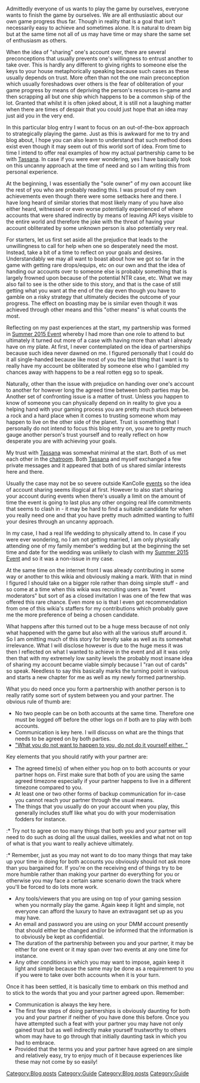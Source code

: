 Admittedly everyone of us wants to play the game by ourselves, everyone wants to finish the game by ourselves. We are all enthusiastic about our own game progress thus far. Though in reality that is a goal that isn't necessarily easy to achieve and sometimes alone. It is natural to dream big but at the same time not all of us may have time or may share the same set of enthusiasm as others.

When the idea of "sharing" one's account over, there are several preconceptions that usually prevents one's willingness to entrust another to take over. This is hardly any different to giving rights to someone else the keys to your house metaphorically speaking because such cases as these usually depends on trust. More often than not the one main preconception which usually foreshadows over others is the fear of obliteration of your game progress by means of depriving the person's resources in-game and then scrapping all but one ship which happens to be a common ship of the lot. Granted that whilst it is often joked about, it is still not a laughing matter when there are times of despair that you could just hope that an idea may just aid you in the very end.

In this particular blog entry I want to focus on an out-of-the-box approach to strategically playing the game. Just as this is awkward for me to try and blog about, I hope you can also learn to understand that such method does exist even though it may seem out of this world sort of idea. From time to time I intend to offer real examples of how my actual partnership came to be with [[User:Tassana|Tassana]]. In case if you were ever wondering, yes I have basically took on this uncanny approach at the time of need and so I am writing this from personal experience.

At the beginning, I was essentially the "sole owner" of my own account like the rest of you who are probably reading this. I was proud of my own achievements even though there were some setbacks here and there. I have long heard of similar stories that most likely many of you have also either heard, witnessed or even worse potentially experienced of where accounts that were shared indirectly by means of leaving API keys visible to the entire world and therefore the joke with the threat of having your account obliterated by some unknown person is also potentially very real.

For starters, let us first set aside all the prejudice that leads to the unwillingness to call for help when one so desperately need the most. Instead, take a bit of a time to reflect on your goals and desires. Understandably we may all want to boast about how we got so far in the game with getting rare drops/equips, etc on our own and that the idea of handing our accounts over to someone else is probably something that is largely frowned upon because of the potential NTR case, etc. What we may also fail to see is the other side to this story, and that is the case of still getting what you want at the end of the day even though you have to gamble on a risky strategy that ultimately decides the outcome of your progress. The effect on boasting may be is similar even though it was achieved through other means and this "other means" is what counts the most.

Reflecting on my past experiences at the start, my partnership was formed in [[Summer 2015 Event]] whereby I had more than one role to attend to but ultimately it turned out more of a case with having more than what I already have on my plate. At first, I never contemplated on the idea of partnerships because such idea never dawned on me. I figured personally that I could do it all single-handed because like most of you the last thing that I want is to really have my account be obliterated by someone else who I gambled my chances away with happens to be a real rotten egg so to speak.

Naturally, other than the issue with prejudice on handing over one's account to another for however long the agreed time between both parties may be. Another set of confronting issue is a matter of trust. Unless you happen to know of someone you can physically depend on in reality to give you a helping hand with your gaming process you are pretty much stuck between a rock and a hard place when it comes to trusting someone whom may happen to live on the other side of the planet. Trust is something that I personally do not intend to focus this blog entry on, you are to pretty much gauge another person's trust yourself and to really reflect on how desperate you are with achieving your goals.

My trust with [[User:Tassana|Tassana]] was somewhat minimal at the start. Both of us met each other in the [[Special:Chat|chatroom]]. Both [[User:Tassana|Tassana]] and myself exchanged a few private messages and it appeared that both of us shared similar interests here and there. 

Usually the case may not be so severe outside KanColle [[Events|events]] so the idea of account sharing seems illogical at first. However to also start sharing your account during events when there's usually a limit on the amount of time the event is going to last plus any other ongoing real life commitments that seems to clash in - it may be hard to find a suitable candidate for when you really need one and that you have pretty much admitted wanting to fulfil your desires through an uncanny approach.

In my case, I had a real life wedding to physically attend to. In case if you were ever wondering, no I am not getting married, I am only physically attending one of my family member's wedding but at the beginning the set time and date for the wedding was unlikely to clash with my [[Summer 2015 Event]] and so it was a non-issue in my case. 

At the same time on the internet front I was already contributing in some way or another to this wikia and obviously making a mark. With that in mind I figured I should take on a bigger role rather than doing simple stuff - and so come at a time when this wikia was recruiting users as "event moderators" but sort of as a closed invitation I was one of the few that was offered this rare chance. Even more so is that I even got recommendation from one of this wikia's staffers for my contributions which probably gave me the more preference of being a chosen candidate.

What happens after this turned out to be a huge mess because of not only what happened with the game but also with all the various stuff around it. So I am omitting much of this story for brevity sake as well as its somewhat irrelevance.  What I will disclose however is due to the huge mess it was then I reflected on what I wanted to achieve in the event and all it was only then that with my extremely low sanity levels the probably most insane idea of sharing my account became viable simply because I "ran out of cards" so speak. Needless to say this basically marks the turning point in various and starts a new chapter for me as well as my newly formed partnership.

What you do need once you form a partnership with another person is to really ratify some sort of system between you and your partner. The obvious rule of thumb are:
* No two people can be on both accounts at the same time. Therefore one must be logged off before the other logs on if both are to play with both accounts.
* Communication is key here. I will discuss on what are the things that needs to be agreed on by both parties.
* [[wikipedia:Golden_Rule#Ancient_Greece|"What you do not want to happen to you, do not do it yourself either. "]]
Key elements that you should ratify with your partner are:
* The agreed time(s) of when either you hop on to both accounts or your partner hops on. First make sure that both of you are using the same agreed timezone especially if your partner happens to live in a different timezone compared to you.
* At least one or two other forms of backup communication for in-case you cannot reach your partner through the usual means.
* The things that you usually do on your account when you play, this generally includes stuff like what you do with your modernisation fodders for instance. 
:* Try not to agree on too many things that both you and your partner will need to do such as doing all the usual dailies, weeklies and what not on top of what is that you want to really achieve ultimately. 
:* Remember, just as you may not want to do too many things that may take up your time in doing for both accounts you obviously should not ask more than you bargained for. If you're on the receiving end of things try to be more humble rather than making your partner do everything for you or otherwise you may face a certain same scenario down the track where you'll be forced to do lots more work.
* Any tools/viewers that you are using on top of your gaming session when you normally play the game. Again keep it light and simple, not everyone can afford the luxury to have an extravagant set up as you may have.
* An email and password you are using on your DMM account presently that should either be changed and/or be informed that the information is to obviously be kept as confidential.
* The duration of the partnership between you and your partner, it may be either for one event or it may span over two events at any one time for instance.
* Any other conditions in which you may want to impose, again keep it light and simple because the same may be done as a requirement to you if you were to take over both accounts when it is your turn.

Once it has been settled, it is basically time to embark on this method and to stick to the words that you and your partner agreed upon. Remember: 
* Communication is always the key here.
* The first few steps of doing partnerships is obviously daunting for both you and your partner if neither of you have done this before. Once you have attempted such a feat with your partner you may have not only gained trust but as well indirectly make yourself trustworthy to others whom may have to go through that initially daunting task in which you had to embrace.
* Provided that the terms you and your partner have agreed on are simple and relatively easy, try to enjoy much of it because experiences like these may not come by so easily!
[[Category:Blog posts]] [[Category:Guide]]

[[Category:Blog posts]] [[Category:Guide]]